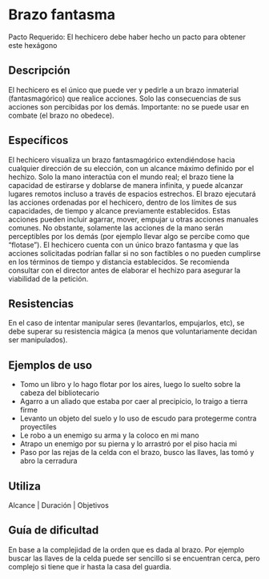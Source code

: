 
# Brazo fantasma

<Callout type="warning">Pacto Requerido: El hechicero debe haber hecho un pacto para obtener este hexágono</Callout>

## Descripción

El hechicero es el único que puede ver y pedirle a un brazo inmaterial (fantasmagórico) que realice acciones. Solo las consecuencias de sus acciones son percibidas por los demás. Importante: no se puede usar en combate (el brazo no obedece).

## Específicos

El hechicero visualiza un brazo fantasmagórico extendiéndose hacia cualquier dirección de su elección, con un alcance máximo definido por el hechizo. Solo la mano interactúa con el mundo real; el brazo tiene la capacidad de estirarse y doblarse de manera infinita, y puede alcanzar lugares remotos incluso a través de espacios estrechos. El brazo ejecutará las acciones ordenadas por el hechicero, dentro de los límites de sus capacidades, de tiempo y alcance previamente establecidos. Estas acciones pueden incluir agarrar, mover, empujar u otras acciones manuales comunes. No obstante, solamente las acciones de la mano serán perceptibles por los demás (por ejemplo llevar algo se percibe como que “flotase”).
El hechicero cuenta con un único brazo fantasma y que las acciones solicitadas podrían fallar si no son factibles o no pueden cumplirse en los términos de tiempo y distancia establecidos. Se recomienda consultar con el director antes de elaborar el hechizo para asegurar la viabilidad de la petición.

## Resistencias

En el caso de intentar manipular seres (levantarlos, empujarlos, etc), se debe superar su resistencia mágica (a menos que voluntariamente decidan ser manipulados).

## Ejemplos de uso

- Tomo un libro y lo hago flotar por los aires, luego lo suelto sobre la cabeza del bibliotecario
- Agarro a un aliado que estaba por caer al precipicio, lo traigo a tierra firme
- Levanto un objeto del suelo y lo uso de escudo para protegerme contra proyectiles
- Le robo a un enemigo su arma y la coloco en mi mano
- Atrapo un enemigo por su pierna y lo arrastró por el piso hacia mi
- Paso por las rejas de la celda con el brazo, busco las llaves, las tomó y abro la cerradura

## Utiliza

Alcance | Duración | Objetivos

## Guía de dificultad

En base a la complejidad de la orden que es dada al brazo. Por ejemplo buscar las llaves de la celda puede ser sencillo si se encuentran cerca, pero complejo si tiene que ir hasta la casa del guardia.
